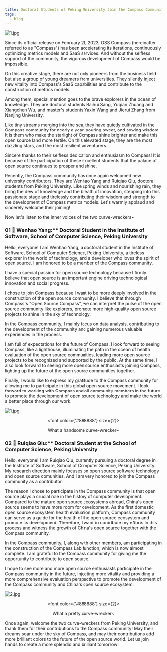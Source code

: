 ```yaml
---
title: Doctoral Students of Peking University Join the Compass Community
tags:
  - blog
---
```


![1.jpg](media/report1.jpg)

<!--truncate-->

Since its official release on February 21, 2023, OSS Compass (hereinafter referred to as "Compass") has been accelerating its iterations, continuously optimizing metrics models and SaaS services. And without the selfless support of the community, the vigorous development of Compass would be impossible.

On this creative stage, there are not only pioneers from the business field but also a group of young dreamers from universities. They silently inject new vitality into Compass's SaaS capabilities and contribute to the construction of metrics models.

Among them, special mention goes to the brave explorers in the ocean of knowledge. They are doctoral students Baihui Sang, Yuqian Zhuang and Xiangchen Wu, and master's students Yaxin Wang and Jierui Zhang from Nanjing University.

Like tiny streams merging into the sea, they have quietly cultivated in the Compass community for nearly a year, pouring sweat, and sowing wisdom. It is them who make the starlight of Compass shine brighter and make this open source land more fertile. On this elevated stage, they are the most dazzling stars, and the most resilient adventurers.

Sincere thanks to their selfless dedication and enthusiasm to Compass! It is because of the participation of these excellent students that the palace of open source continues to prosper and shine.

Recently, the Compass community has once again welcomed new university contributors. They are Wenhao Yang and Ruiqiao Qiu, doctoral students from Peking University. Like spring winds and nourishing rain, they bring the dew of knowledge and the breath of innovation, stepping into this passionate stage and tirelessly contributing their wisdom and strength to the development of Compass metrics models. Let's warmly applaud and sincerely welcome their joining!

Now let's listen to the inner voices of the two curve-wreckers~

### 01 🌟 Wenhao Yang:\*\* Doctoral Student in the Institute of Software, School of Computer Science, Peking University

Hello, everyone! I am Wenhao Yang, a doctoral student in the Institute of Software, School of Computer Science, Peking University, a tireless explorer in the world of technology, and a developer who loves the spirit of open source. I am honored to be a member of the Compass community.

I have a special passion for open source technology because I firmly believe that open source is an important engine driving technological innovation and social progress.

I chose to join Compass because I want to be more deeply involved in the construction of the open source community. I believe that through Compass's "Open Source Compass", we can interpret the pulse of the open source community like explorers, promote more high-quality open source projects to shine in the sky of technology.

In the Compass community, I mainly focus on data analysis, contributing to the development of the community and gaining numerous valuable experiences in the process.

I am full of expectations for the future of Compass. I look forward to seeing Compass, like a lighthouse, illuminating the path in the ocean of health evaluation of the open source communities, leading more open source projects to be recognized and supported by the public. At the same time, I also look forward to seeing more open source enthusiasts joining Compass, lighting up the future of the open source communities together.

Finally, I would like to express my gratitude to the Compass community for allowing me to participate in this global open source movement. I look forward to working with Compass and all community members in the future to promote the development of open source technology and make the world a better place through our work.

![1.jpg](media/1.jpg)

<center>

  <font color={'#888888'} size={2}>

What a handsome curve-wrecker~

  </font>

</center>

### 02 🌟 Ruiqiao Qiu:\*\* Doctoral Student at the School of Computer Science, Peking University

Hello, everyone! I am Ruiqiao Qiu, currently pursuing a doctoral degree in the Institute of Software, School of Computer Science, Peking University. My research direction mainly focuses on open source software technology and open source comunities. And I am very honored to join the Compass community as a contributor.

The reason I chose to participate in the Compass community is that open source plays a crucial role in the history of computer development. Compared to the mature open source ecosystems abroad, China's open source seems to have more room for development. As the first domestic open source ecosystem health evaluation platform, Compass community can serve as a guide for the health of the open source ecosystem and promote its development. Therefore, I want to contribute my efforts in this process and witness the growth of China's open source together with the Compass community.

In the Compass community, I, along with other members, am participating in the construction of the Compass Lab function, which is now almost complete. I am grateful to the Compass community for giving me the opportunity to contribute to open source.

I hope to see more and more open source enthusiasts participate in the Compass community in the future, injecting more vitality and providing a more comprehensive evaluation perspective to promote the development of the Compass community and China's open source ecosystem.

![2.jpg](media/2.jpg)

<center>

  <font color={'#888888'} size={2}>

What a pretty curve-wrecker~

  </font>

</center>

Once again, welcome the two curve-wreckers from Peking University, and thank them for their contributions to the Compass community! May their dreams soar under the sky of Compass, and may their contributions add more brilliant colors to the future of the open source world. Let us join hands to create a more splendid and brilliant tomorrow!
